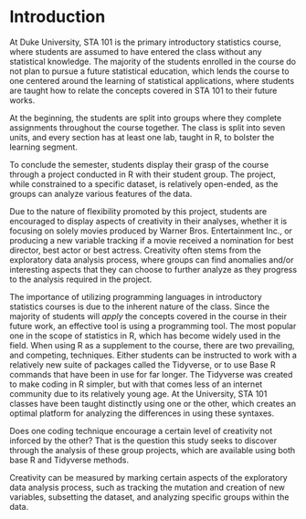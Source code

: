 # Introduction

At Duke University, STA 101 is the primary introductory statistics course, 
where students are assumed to have entered the class without any statistical 
knowledge. The majority of the students enrolled in the course do not plan to 
pursue a future statistical education, which lends the course to one centered 
around the learning of statistical applications, where students are taught how 
to relate the concepts covered in STA 101 to their future works.

At the beginning, the students are split into groups where they complete 
assignments throughout the course together. The class is split into seven units,
and every section has at least one lab, taught in R, to bolster the 
learning segment. 

To conclude the semester, students display their grasp of the course through a
project conducted in R with their student group. The project, while 
constrained to a specific dataset, is relatively open-ended, as the groups can 
analyze various features of the data.

Due to the nature of flexibility promoted by this project, students are 
encouraged to display aspects of creativity in their analyses, whether it is 
focusing on solely movies produced by Warner Bros. Entertainment Inc., or
producing a new variable tracking if a movie received a nomination for best 
director, best actor or best actress. Creativity often stems from the 
exploratory data analysis process, where groups can find anomalies and/or 
interesting aspects that they can choose to further analyze as they progress to
the analysis required in the project. 

The importance of utilizing programming languages in introductory statistics 
courses is due to the inherent nature of the class. Since the majority of 
students will *apply* the concepts covered in the course in their 
future work, an effective tool is using a programming tool. The most popular
one in the scope of statistics in R, which has become widely used in the field.
When using R as a supplement to the course, there are two prevailing, and 
competing, techniques. Either students can be instructed to work with a 
relatively new suite of packages called the Tidyverse, or to use Base R commands
that have been in use for far longer. The Tidyverse was created to make
coding in R simpler, but with that comes less of an internet community due to 
its relatively young age. At the University, STA 101 classes have been taught 
distinctly using one or the other, which creates an optimal platform for 
analyzing the differences in using these syntaxes.

Does one coding technique encourage a certain level of creativity not inforced 
by the other? That is the question this study seeks to discover through the 
analysis of these group projects, which are available using both base R and 
Tidyverse methods.

Creativity can be measured by marking certain aspects of the exploratory data 
analysis process, such as tracking the mutation and creation of new variables, 
subsetting the dataset, and analyzing specific groups within the data. 